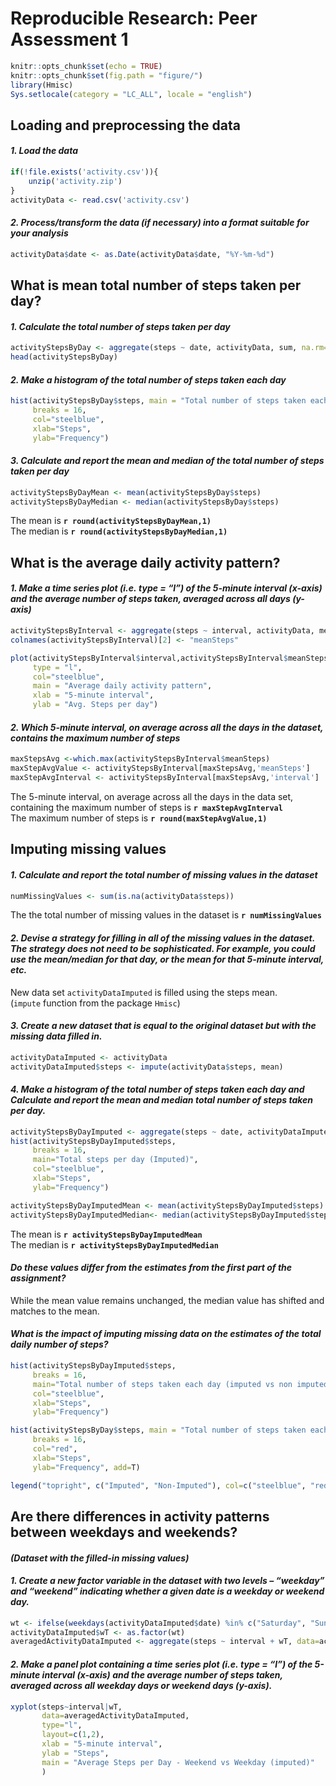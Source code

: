 
# Reproducible Research: Peer Assessment 1

```r
knitr::opts_chunk$set(echo = TRUE)
knitr::opts_chunk$set(fig.path = "figure/")
library(Hmisc)
Sys.setlocale(category = "LC_ALL", locale = "english")
```

## Loading and preprocessing the data

#### *1. Load the data*
```r
if(!file.exists('activity.csv')){
    unzip('activity.zip')
}
activityData <- read.csv('activity.csv')
```

#### *2. Process/transform the data (if necessary) into a format suitable for your analysis*
```r
activityData$date <- as.Date(activityData$date, "%Y-%m-%d")
```


## What is mean total number of steps taken per day?

#### *1. Calculate the total number of steps taken per day*
```r
activityStepsByDay <- aggregate(steps ~ date, activityData, sum, na.rm=TRUE)
head(activityStepsByDay)
```

#### *2. Make a histogram of the total number of steps taken each day*
```r
hist(activityStepsByDay$steps, main = "Total number of steps taken each day", 
     breaks = 16, 
     col="steelblue", 
     xlab="Steps",
     ylab="Frequency")
```

#### *3. Calculate and report the mean and median of the total number of steps taken per day*
```r
activityStepsByDayMean <- mean(activityStepsByDay$steps)
activityStepsByDayMedian <- median(activityStepsByDay$steps)
```

The mean is **`r round(activityStepsByDayMean,1)`**  
The median is **`r round(activityStepsByDayMedian,1)`**  

## What is the average daily activity pattern?

#### *1. Make a time series plot (i.e. type = "l") of the 5-minute interval (x-axis) and the average number of steps taken, averaged across all days (y-axis)*
```r
activityStepsByInterval <- aggregate(steps ~ interval, activityData, mean, na.rm=TRUE)
colnames(activityStepsByInterval)[2] <- "meanSteps"

plot(activityStepsByInterval$interval,activityStepsByInterval$meanSteps,
     type = "l",
     col="steelblue",
     main = "Average daily activity pattern",
     xlab = "5-minute interval",
     ylab = "Avg. Steps per day")
```

#### *2. Which 5-minute interval, on average across all the days in the dataset, contains the maximum number of steps*
```r
maxStepsAvg <-which.max(activityStepsByInterval$meanSteps)
maxStepAvgValue <- activityStepsByInterval[maxStepsAvg,'meanSteps']
maxStepAvgInterval <- activityStepsByInterval[maxStepsAvg,'interval']
```

The 5-minute interval, on average across all the days in the data set, containing the maximum number of steps is **`r maxStepAvgInterval`**  
The maximum number of steps is **`r round(maxStepAvgValue,1)`**

## Imputing missing values

#### *1. Calculate and report the total number of missing values in the dataset*
```r
numMissingValues <- sum(is.na(activityData$steps))
```

The the total number of missing values in the dataset is **`r numMissingValues`**

#### *2. Devise a strategy for filling in all of the missing values in the dataset. The strategy does not need to be sophisticated. For example, you could use the mean/median for that day, or the mean for that 5-minute interval, etc.*

New data set `activityDataImputed` is filled using the steps mean.  
(`impute` function from the package `Hmisc`) 

#### *3. Create a new dataset that is equal to the original dataset but with the missing data filled in.*
```r
activityDataImputed <- activityData
activityDataImputed$steps <- impute(activityData$steps, mean)
```


#### *4. Make a histogram of the total number of steps taken each day and Calculate and report the mean and median total number of steps taken per day.*
```r
activityStepsByDayImputed <- aggregate(steps ~ date, activityDataImputed, sum, na.rm=TRUE)
hist(activityStepsByDayImputed$steps,
     breaks = 16,
     main="Total steps per day (Imputed)",
     col="steelblue",
     xlab="Steps",
     ylab="Frequency")

activityStepsByDayImputedMean <- mean(activityStepsByDayImputed$steps)
activityStepsByDayImputedMedian<- median(activityStepsByDayImputed$steps)
```

The mean is **`r activityStepsByDayImputedMean`**  
The median is **`r activityStepsByDayImputedMedian`**

#### *Do these values differ from the estimates from the first part of the assignment?* 

While the mean value remains unchanged, the median value has shifted and matches to the mean.

#### *What is the impact of imputing missing data on the estimates of the total daily number of steps?*
```r
hist(activityStepsByDayImputed$steps,
     breaks = 16,
     main="Total number of steps taken each day (imputed vs non imputed)",
     col="steelblue",
     xlab="Steps",
     ylab="Frequency")

hist(activityStepsByDay$steps, main = "Total number of steps taken each day (NA vs Filled)", 
     breaks = 16, 
     col="red", 
     xlab="Steps",
     ylab="Frequency", add=T)

legend("topright", c("Imputed", "Non-Imputed"), col=c("steelblue", "red"), lwd=5, cex=.7)
```

## Are there differences in activity patterns between weekdays and weekends?
#### *(Dataset with the filled-in missing values)*

#### *1. Create a new factor variable in the dataset with two levels – “weekday” and “weekend” indicating whether a given date is a weekday or weekend day.*
```r
wt <- ifelse(weekdays(activityDataImputed$date) %in% c("Saturday", "Sunday"), "weekend", "weekday")
activityDataImputed$wT <- as.factor(wt)
averagedActivityDataImputed <- aggregate(steps ~ interval + wT, data=activityDataImputed, mean)
```

#### *2. Make a panel plot containing a time series plot (i.e. type = "l") of the 5-minute interval (x-axis) and the average number of steps taken, averaged across all weekday days or weekend days (y-axis).*
```r
xyplot(steps~interval|wT,
       data=averagedActivityDataImputed,
       type="l",
       layout=c(1,2),
       xlab = "5-minute interval",
       ylab = "Steps",
       main = "Average Steps per Day - Weekend vs Weekday (imputed)"
       )

```


